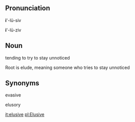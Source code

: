 == Pronunciation ==

'''i''''-lü-siv

'''i''''-lü-ziv


== Noun ==

tending to try to stay unnoticed

Root is elude, meaning someone who tries to stay unnoticed


== Synonyms ==

evasive

elusory

[[it:elusive]]
[[pl:Elusive]]